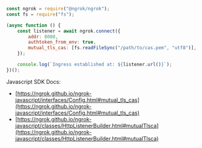 ```jsx
const ngrok = require("@ngrok/ngrok");
const fs = require("fs");

(async function () {
	const listener = await ngrok.connect({
		addr: 8080,
		authtoken_from_env: true,
		mutual_tls_cas: [fs.readFileSync("/path/to/cas.pem", "utf8")],
	});

	console.log(`Ingress established at: ${listener.url()}`);
})();
```

Javascript SDK Docs:

- [https://ngrok.github.io/ngrok-javascript/interfaces/Config.html#mutual_tls_cas](https://ngrok.github.io/ngrok-javascript/interfaces/Config.html#mutual_tls_cas)
- [https://ngrok.github.io/ngrok-javascript/classes/HttpListenerBuilder.html#mutualTlsca](https://ngrok.github.io/ngrok-javascript/classes/HttpListenerBuilder.html#mutualTlsca)
